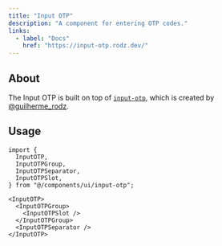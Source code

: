 ```yaml
---
title: "Input OTP"
description: "A component for entering OTP codes."
links:
  - label: "Docs"
    href: "https://input-otp.rodz.dev/"
---
```


<Preview name="input-otp-demo" />

## About

The Input OTP is built on top of [`input-otp`](https://input-otp.rodz.dev/), which is created by [@guilherme_rodz](https://x.com/guilherme_rodz).

## Usage

```tsx title="Imports"
import {
  InputOTP,
  InputOTPGroup,
  InputOTPSeparator,
  InputOTPSlot,
} from "@/components/ui/input-otp";
```

```tsx title="Anatomy"
<InputOTP>
  <InputOTPGroup>
    <InputOTPSlot />
  </InputOTPGroup>
  <InputOTPSeparator />
</InputOTP>
```
